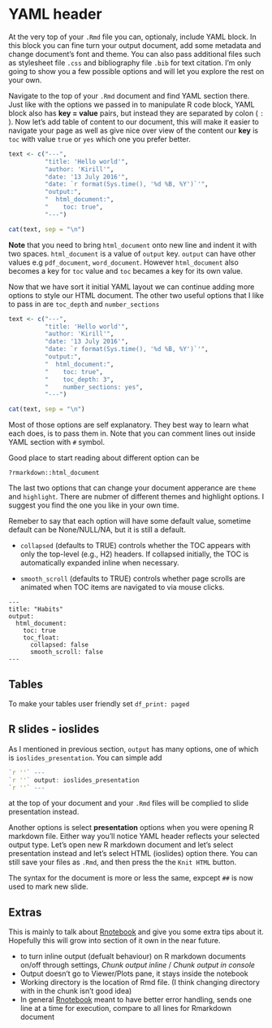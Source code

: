 # YAML header

At the very top of your `.Rmd` file you can, optionaly, include YAML block. In this block you can fine turn your output document, add some metadata and change document's font and theme. You can also pass additional files such as stylesheet file `.css` and bibliography file `.bib` for text citation. I'm only going to show you a few possible options and will let you explore the rest on your own.

Navigate to the top of your `.Rmd` document and find YAML section there. Just like with the options we passed in to manipulate R code block, YAML block also has **key = value** pairs, but instead they are separated by colon ( `:` ). Now let's add table of content to our document, this will make it easier to navigate your page as well as give nice over view of the content our **key** is `toc` with value `true` or `yes` which one you prefer better.

```r
text <- c("---",
          "title: 'Hello world'",
          "author: 'Kirill'",
          "date: '13 July 2016'",
          "date: `r format(Sys.time(), '%d %B, %Y')`'",
          "output:",
          "  html_document:",
          "    toc: true",
          "---")

cat(text, sep = "\n")
```

**Note** that you need to bring `html_document` onto new line and indent it with two spaces. `html_document` is a value of `output` key. `output` can have other values e.g `pdf_document`, `word_document`. However `html_document` also becomes a key for `toc` value and `toc` becames a key for its own value.

Now that we have sort it initial YAML layout we can continue adding more options to style our HTML document. The other two useful options that I like to pass in are `toc_depth` and `number_sections`

```r
text <- c("---",
          "title: 'Hello world'",
          "author: 'Kirill'",
          "date: '13 July 2016'",
          "date: `r format(Sys.time(), '%d %B, %Y')`'",
          "output:",
          "  html_document:",
          "    toc: true",
          "    toc_depth: 3",
          "    number_sections: yes",
          "---")

cat(text, sep = "\n")
```
Most of those options are self explanatory. They best way to learn what each does, is to pass them in. Note that you can comment lines out inside YAML section with `#` symbol.

Good place to start reading about different option can be

```
?rmarkdown::html_document
```

The last two options that can change your document apperance are `theme` and `highlight`. There are nubmer of different themes and highlight options. I suggest you find the one you like in your own time.


Remeber to say that each option will have some default value, sometime default can be None/NULL/NA, but it is still a default.

- `collapsed` (defaults to TRUE) controls whether the TOC appears with only the top-level (e.g., H2) headers. If collapsed initially, the TOC is automatically expanded inline when necessary.

- `smooth_scroll` (defaults to TRUE) controls whether page scrolls are animated when TOC items are navigated to via mouse clicks.


```
---
title: "Habits"
output:
  html_document:
    toc: true
    toc_float:
      collapsed: false
      smooth_scroll: false
---
```

## Tables

To make your tables user friendly set `df_print: paged`

## R slides - ioslides

As I mentioned in previous section, `output` has many options, one of which is `ioslides_presentation`. You can simple add

```r
`r ''` ---
`r ''` output: ioslides_presentation
`r ''` ---
```

at the top of your document and your `.Rmd` files will be complied to slide presentation instead.

Another options is select **presentation** options when you were opening R markdown file. Either way you'll notice YAML header reflects your selected output type.
Let's open new R markdown document and let's select presentation instead and let's select HTML (ioslides) option there. You can still save your files as `.Rmd`, and then press the\ the `Knit HTML` button.

The syntax for the document is more or less the same, expcept `##` is now used to mark new slide.

## Extras

This is mainly to talk about [Rnotebook](https://rmarkdown.rstudio.com/r_notebooks.html) and give you some extra tips about it. Hopefully this will grow into section of it own in the near future.

- to turn inline output (defualt behaviour) on R markdown documents on/off through settings, _Chunk output inline_ / _Chunk output in console_
- Output doesn't go to Viewer/Plots pane, it stays inside the notebook
- Working directory is the location of Rmd file. (I think changing directory with in the chunk isn't good idea)
- In general [Rnotebook](https://rmarkdown.rstudio.com/r_notebooks.html) meant to have better error handling, sends one line at a time for execution, compare to all lines for Rmarkdown document
